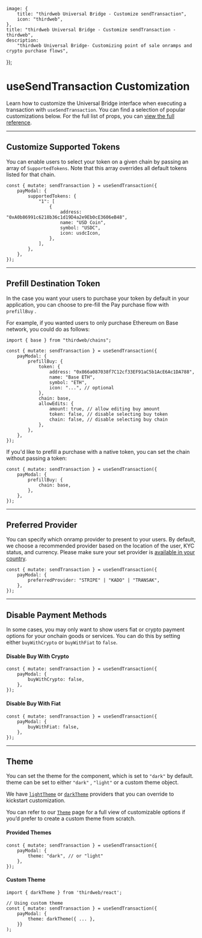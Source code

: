 	image: {
		title: "thirdweb Universal Bridge - Customize sendTransaction",
		icon: "thirdweb",
	},
	title: "thirdweb Universal Bridge - Customize sendTransaction - thirdweb",
	description:
		"thirdweb Universal Bridge- Customizing point of sale onramps and crypto purchase flows",
});

# useSendTransaction Customization

Learn how to customize the Universal Bridge interface when executing a transaction with `useSendTransaction`. You can find a selection of popular customizations below. For the full list of props, you can [view the full reference](/references/typescript/v5/SendTransactionConfig).

---

## Customize Supported Tokens

You can enable users to select your token on a given chain by passing an array of `SupportedTokens`. Note that this array overrides all default tokens listed for that chain.

```tsx
const { mutate: sendTransaction } = useSendTransaction({
	payModal: {
		supportedTokens: {
			"1": [
				{
					address: "0xA0b86991c6218b36c1d19D4a2e9Eb0cE3606eB48",
					name: "USD Coin",
					symbol: "USDC",
					icon: usdcIcon,
				},
			],
		},
	},
});
```

---

## Prefill Destination Token

In the case you want your users to purchase your token by default in your application, you can choose to pre-fill the Pay purchase flow with `prefillBuy` .

For example, if you wanted users to only purchase Ethereum on Base network, you could do as follows:

```tsx
import { base } from "thirdweb/chains";

const { mutate: sendTransaction } = useSendTransaction({
	payModal: {
		prefillBuy: {
			token: {
				address: "0x866a087038f7C12cf33EF91aC5b1AcE6Ac1DA788",
				name: "Base ETH",
				symbol: "ETH",
				icon: "...", // optional
			},
			chain: base,
			allowEdits: {
				amount: true, // allow editing buy amount
				token: false, // disable selecting buy token
				chain: false, // disable selecting buy chain
			},
		},
	},
});
```

If you'd like to prefill a purchase with a native token, you can set the chain without passing a token:

```tsx
const { mutate: sendTransaction } = useSendTransaction({
	payModal: {
		prefillBuy: {
			chain: base,
		},
	},
});
```

---

## Preferred Provider

You can specify which onramp provider to present to your users. By default, we choose a recommended provider based on the location of the user, KYC status, and currency. Please make sure your set provider is [available in your country](../onramp-providers).

```tsx
const { mutate: sendTransaction } = useSendTransaction({
	payModal: {
		preferredProvider: "STRIPE" | "KADO" | "TRANSAK",
	},
});
```

---

## Disable Payment Methods

In some cases, you may only want to show users fiat or crypto payment options for your onchain goods or services. You can do this by setting either `buyWithCrypto` or `buyWithFiat` to `false`.

#### Disable Buy With Crypto

```tsx
const { mutate: sendTransaction } = useSendTransaction({
	payModal: {
		buyWithCrypto: false,
	},
});
```

#### Disable Buy With Fiat

```tsx
const { mutate: sendTransaction } = useSendTransaction({
	payModal: {
		buyWithFiat: false,
	},
});
```

---

## Theme

You can set the theme for the component, which is set to `"dark"` by default. theme can be set to either `"dark"` , `"light"` or a custom theme object.

We have [`lightTheme`](/references/typescript/v5/lightTheme) or [`darkTheme`](/references/typescript/v5/darkTheme) providers that you can override to kickstart customization.

You can refer to our [`Theme`](/references/typescript/v5/Theme) page for a full view of customizable options if you’d prefer to create a custom theme from scratch.

#### Provided Themes

```tsx
const { mutate: sendTransaction } = useSendTransaction({
	payModal: {
		theme: "dark", // or "light"
	},
});
```

#### Custom Theme

```tsx
import { darkTheme } from 'thirdweb/react';

// Using custom theme
const { mutate: sendTransaction } = useSendTransaction({
	payModal: {
		theme: darkTheme({ ... },
	}}
);
```
